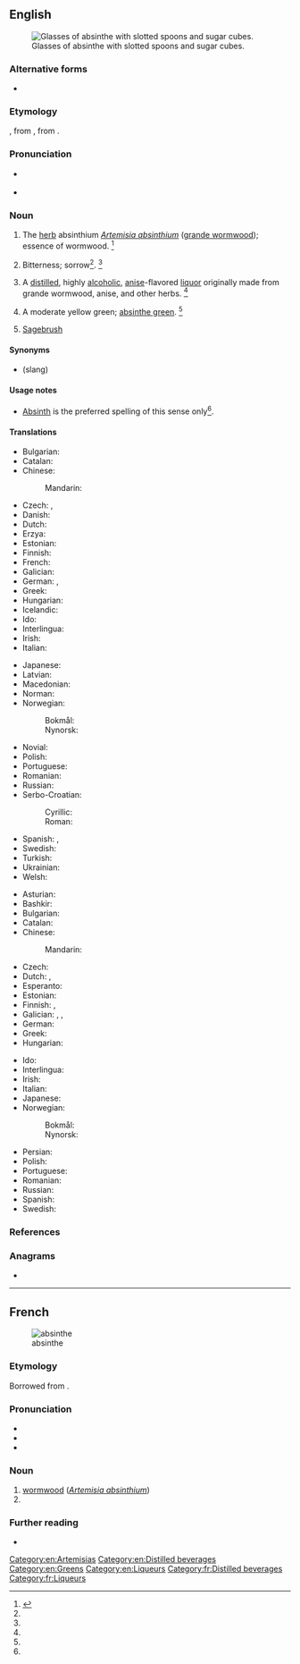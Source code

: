 {{also|absînthe|Absinthe}}
==English==
{{wikipedia}}
[[Image:Two-absinthe-glasses.jpg|thumb|right|Glasses of absinthe with slotted spoons and sugar cubes.]]

===Alternative forms===
* {{l|en|absinth}}

===Etymology===
{{etyl|fr|en}} {{m|fr|absinthe}}, from {{etyl|la|en}} {{m|la|absinthium}}, from {{etyl|grc|en}} {{m|grc|ἀψίνθιον||wormwood}}.

===Pronunciation===
* {{a|RP}} {{IPA|/ˈæb.sɪnθ/|lang=en}}
* {{a|US}} {{IPA|/ˈæb.sɪnθ/|lang=en}}

===Noun===
{{en-noun|~}}

# The [[herb]] absinthium ''[[Artemisia absinthium]]'' ([[grande wormwood]]); essence of wormwood. {{defdate|First attested around 1350 to 1470.}}<ref name=SOED>{{R:SOED5|page=9}}</ref>
# {{lb|en|figurative}} Bitterness; sorrow<ref name=SOED/>. {{defdate|First attested around 1350 to 1470.}}<ref name=SOED/>
# {{sense|alcohol}} A [[distill]]ed, highly [[alcoholic]], [[anise]]-flavored [[liquor]] originally made from grande wormwood, anise, and other herbs. {{defdate|First attested in the mid 19<sup>th</sup> century.}}<ref name=SOED/>
# A moderate yellow green; [[absinthe green]]. {{defdate|First attested in the late 19<sup>th</sup> century.}}<ref name=SOED/> {{colour panel|absinthe green|88c641}}
# {{lb|en|US}} [[sagebrush|Sagebrush]]

====Synonyms====
* {{sense|drink}} {{l|en|green fairy}} (slang)

====Usage notes====
* {{sense|wormwood}} [[absinth|Absinth]] is the preferred spelling of this sense only<ref name=SOED/>.

====Translations====
{{trans-top|liquor}}
* Bulgarian: {{t|bg|абсент}}
* Catalan: {{t+|ca|absenta|f}}
* Chinese:
*: Mandarin: {{t+|cmn|苦艾酒|tr=kǔ'àijiǔ|sc=Hani}}
* Czech: {{t|cs|absinth|m}}, {{t|cs|absint|m}}
* Danish: {{t|da|absint}}
* Dutch: {{t+|nl|absint}}
* Erzya: {{t|myv|шурьмаведь}}
* Estonian: {{t+|et|absint}}
* Finnish: {{t+|fi|absintti}}
* French: {{t+|fr|absinthe|m}}
* Galician: {{t+|gl|asente|m}}
* German: {{t+|de|Absinth|m}}, {{t|de|Wermutbranntwein|n}}
* Greek: {{t+|el|αψέντι|n}}
* Hungarian: {{t+|hu|abszint}}
* Icelandic: {{t|is|malurtarbrennivín|n}}
* Ido: {{t+|io|absintoliquoro}}
* Interlingua: {{t|ia|absinthe}}
* Irish: {{t|ga|apsaint|f}}
* Italian: {{t+|it|assenzio|m}}
{{trans-mid}}
* Japanese: {{t|ja|アブサン|tr=abusan}}
* Latvian: {{t|lv|absints}}
* Macedonian: {{t|mk|апсинт|m}}
* Norman: {{t|nrf|absînthe|f}}
* Norwegian:
*: Bokmål: {{t+|no|absint|m}}
*: Nynorsk: {{t|nn|absint|m}}
* Novial: {{t|nov|absinte}}
* Polish: {{t+|pl|absynt|m-in}}
* Portuguese: {{t+|pt|absinto|m}}
* Romanian: {{t+|ro|absint}}
* Russian: {{t+|ru|абсе́нт|m}}
* Serbo-Croatian:
*: Cyrillic: {{t|sh|апсинт|m}}
*: Roman: {{t+|sh|apsint|m}}
* Spanish: {{t+|es|ajenjo|m}}, {{t+|es|absintio|m}}
* Swedish: {{t+|sv|absint|c}}
* Turkish: {{t|tr|absint}}
* Ukrainian: {{t+|uk|абсент|m}}
* Welsh: {{t|cy|absinth}}
{{trans-bottom}}

{{trans-top|''Artemisia absinthium''}}
* Asturian: {{t|ast|axenxu|m}}
* Bashkir: {{t|ba|әрем|sc=Cyrl}}
* Bulgarian: {{t+|bg|пелин}}
* Catalan: {{t+|ca|donzell|m}}
* Chinese:
*: Mandarin: {{t+|cmn|苦艾|tr=kǔ'ài|sc=Hani}}
* Czech: {{t+|cs|pelyněk|m}}
* Dutch: {{t+|nl|alsem|m}}, {{t|nl|absintalsem|m}}
* Esperanto: {{t+|eo|absinto}}
* Estonian: {{t|et|koirohi}}
* Finnish: {{t+|fi|koiruoho}}, {{t+|fi|mali}}
* Galician: {{t+|gl|absintio|m}}, {{t|gl|asento|m}}, {{t+|gl|asente|m}}
* German: {{t+|de|Wermut|m}}
* Greek: {{t+|el|αψιθιά|f|sc=Grek}}
* Hungarian: {{t+|hu|fehér üröm}}
{{trans-mid}}
* Ido: {{t+|io|absinto}}
* Interlingua: {{t|ia|absinthio}}
* Irish: {{t|ga|apsaint|f}}
* Italian: {{t+|it|assenzio|m}}
* Japanese: {{t|ja|苦蓬|tr=nigayomogi}}
* Norwegian:
*: Bokmål: {{t|no|malurt|m}}
*: Nynorsk: {{t|nn|malurt|m}}
* Persian: {{t+|fa|افسنتین|tr=afsentin|sc=fa-Arab}}
* Polish: {{t+|pl|piołun|m-in}}
* Portuguese: {{t+|pt|absinto|m}}
* Romanian: {{t+|ro|pelin|m}}
* Russian: {{t+|ru|полы́нь|f}}
* Spanish: {{t+|es|ajenjo|m}}
* Swedish: {{t+|sv|malört|c}}
{{trans-bottom}}

===References===
<references/>

===Anagrams===
* {{anagrams|en|enhabits}}

[[Category:en:Artemisias]]
[[Category:en:Distilled beverages]]
[[Category:en:Greens]]
[[Category:en:Liqueurs]]

----

==French==
{{wikipedia|lang=fr}}
[[Image:Koeh-164.jpg|thumb|absinthe]]

===Etymology===
Borrowed from {{etyl|la|fr}} {{m|la|absinthium}}.

===Pronunciation===
* {{IPA|/ap.sɛ̃t/|lang=fr}}
* {{audio|Fr-absinthe.ogg|Audio|lang=fr}}
* {{audio|Fr-Paris--absinthe.ogg|Audio (Paris)|lang=fr}}

===Noun===
{{fr-noun|f}}

# [[wormwood]] (''[[Artemisia absinthium]]'')
# {{l|en|absinthe}}

===Further reading===
* {{R:TLFi}}

[[Category:fr:Distilled beverages]]
[[Category:fr:Liqueurs]]